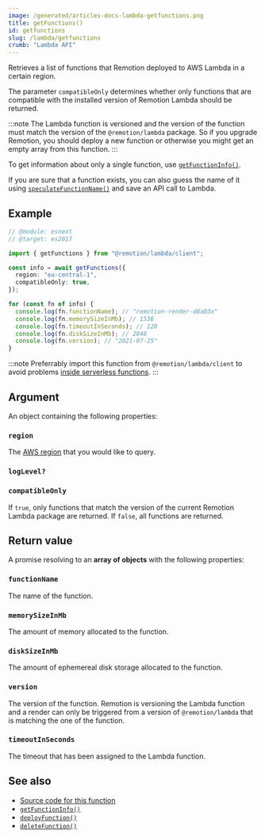 ```yaml
---
image: /generated/articles-docs-lambda-getfunctions.png
title: getFunctions()
id: getfunctions
slug: /lambda/getfunctions
crumb: "Lambda API"
---
```


Retrieves a list of functions that Remotion deployed to AWS Lambda in a certain region.

The parameter `compatibleOnly` determines whether only functions that are compatible with the installed version of Remotion Lambda should be returned.

:::note
The Lambda function is versioned and the version of the function must match the version of the `@remotion/lambda` package. So if you upgrade Remotion, you should deploy a new function or otherwise you might get an empty array from this function.
:::

To get information about only a single function, use [`getFunctionInfo()`](/docs/lambda/getfunctioninfo).

If you are sure that a function exists, you can also guess the name of it using [`speculateFunctionName()`](/docs/lambda/speculatefunctionname) and save an API call to Lambda.

## Example

```ts twoslash
// @module: esnext
// @target: es2017

import { getFunctions } from "@remotion/lambda/client";

const info = await getFunctions({
  region: "eu-central-1",
  compatibleOnly: true,
});

for (const fn of info) {
  console.log(fn.functionName); // "remotion-render-d8a03x"
  console.log(fn.memorySizeInMb); // 1536
  console.log(fn.timeoutInSeconds); // 120
  console.log(fn.diskSizeInMb); // 2048
  console.log(fn.version); // "2021-07-25"
}
```

:::note
Preferrably import this function from `@remotion/lambda/client` to avoid problems [inside serverless functions](/docs/lambda/light-client).
:::

## Argument

An object containing the following properties:

### `region`

The [AWS region](/docs/lambda/region-selection) that you would like to query.

### `logLevel?`<AvailableFrom v="4.0.115"/>

<Options id="log"/>

### `compatibleOnly`

If `true`, only functions that match the version of the current Remotion Lambda package are returned. If `false`, all functions are returned.

## Return value

A promise resolving to an **array of objects** with the following properties:

### `functionName`

The name of the function.

### `memorySizeInMb`

The amount of memory allocated to the function.

### `diskSizeInMb`

The amount of ephemereal disk storage allocated to the function.

### `version`

The version of the function. Remotion is versioning the Lambda function and a render can only be triggered from a version of `@remotion/lambda` that is matching the one of the function.

### `timeoutInSeconds`

The timeout that has been assigned to the Lambda function.

## See also

- [Source code for this function](https://github.com/remotion-dev/remotion/blob/main/packages/lambda/src/api/get-functions.ts)
- [`getFunctionInfo()`](/docs/lambda/getfunctioninfo)
- [`deployFunction()`](/docs/lambda/deployfunction)
- [`deleteFunction()`](/docs/lambda/deletefunction)
